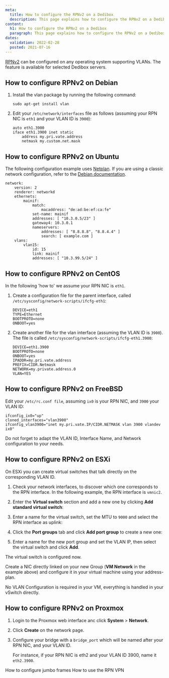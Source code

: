 ```yaml
---
meta:
  title: How to configure the RPNv2 on a Dedibox
  description: This page explains how to configure the RPNv2 on a Dedibox
content:
  h1: How to configure the RPNv2 on a Dedibox
  paragraph: This page explains how to configure the RPNv2 on a Dedibox
dates:
  validation: 2022-02-28
  posted: 2021-07-16
---
```


[RPNv2](http://localhost:8003/dedibox-network/rpn/concepts/#rpn-v2) can be configured on any operating system supporting VLANs. The feature is available for selected Dedibox servers.


## How to configure RPNv2 on Debian

1. Install the vlan package by running the following command: 

    ```
    sudo apt-get install vlan
    ```

2. Edit your `/etc/network/interfaces` file as follows (assuming your RPN NIC is `eth1` and your VLAN ID is `3900`):

    ```
    auto eth1.3900
    iface eth1.3900 inet static
        address my.pri.vate.address
        netmask my.custom.net.mask
    ```

## How to configure RPNv2 on Ubuntu

<Message type="note">

The following configuration example uses [Netplan](https://netplan.io/). If you are using a classic network configuration, refer to the [Debian documentation](https://www.debian.org/doc/). 

</Message>

```
network:
    version: 2
    renderer: networkd
    ethernets:
        mainif:
            match:
                macaddress: "de:ad:be:ef:ca:fe"
            set-name: mainif
            addresses: [ "10.3.0.5/23" ]
            gateway4: 10.3.0.1
            nameservers:
                addresses: [ "8.8.8.8", "8.8.4.4" ]
                search: [ example.com ]
    vlans:
        vlan15:
            id: 15
            link: mainif
            addresses: [ "10.3.99.5/24" ]
```

## How to configure RPNv2 on CentOS

In the following 'how to' we assume your RPN NIC is `eth1`.

1. Create a configuration file for the parent interface, called `/etc/sysconfig/network-scripts/ifcfg-eth1`:

    ```
    DEVICE=eth1
    TYPE=Ethernet
    BOOTPROTO=none
    ONBOOT=yes
    ```

2. Create another file for the vlan interface (assuming the VLAN ID is `3900`). The file is called `/etc/sysconfig/network-scripts/ifcfg-eth1.3900`:

    ```
    DEVICE=eth1.3900
    BOOTPROTO=none
    ONBOOT=yes
    IPADDR=my.pri.vate.address
    PREFIX=CIDR.Netmask
    NETWORK=my.private.address.0
    VLAN=YES
    ```

## How to configure RPNv2 on FreeBSD

Edit your `/etc/rc.conf file`, assuming `ix0` is your RPN NIC, and `3900` your VLAN ID:

```
ifconfig_ix0="up"
cloned_interfaces="vlan3900"
ifconfig_vlan3900="inet my.pri.vate.IP/CIDR.NETMASK vlan 3900 vlandev ix0"
```

Do not forget to adapt the VLAN ID, Interface Name, and Network configuration to your needs.

## How to configure RPNv2 on ESXi

On ESXi you can create virtual switches that talk directly on the corresponding VLAN ID.

1. Check your network interfaces, to discover which one corresponds to the RPN interface. In the following example, the RPN interface is `vmnic2`. 

    <Lightbox src ="scaleway_esxi_interfaces.webp" alt="" />

2. Enter the **Virtual switch** section and add a new one by clicking **Add standard virtual switch**:

    <Lightbox src="scaleway_esxi_vswitch.webp" alt="" />

3. Enter a name for the virtual switch, set the MTU to `9000` and select the RPN interface as uplink:

    <Lightbox src="scaleway_esxi_rpn.webp" alt="" />

4. Click the **Port groups** tab and click **Add port group** to create a new one:

    <Lightbox src="scaleway_esxi_port_group.webp" alt="" />

5. Enter a name for the new port group and set the VLAN IP, then select the virtual switch and click **Add**.

    <Lightbox src="scaleway_esxi_vlan.webp" alt="" />

The virtual switch is configured now. 

Create a NIC directly linked on your new Group (**VM Network** in the example above) and configure it in your virtual machine using your address-plan. 

<Message type="tip">

No VLAN Configuration is required in your VM, everything is handled in your vSwitch directly.

</Message>

## How to configure RPNv2 on Proxmox

1. Login to the Proxmox web interface anc click **System** > **Network**.

2. Click **Create** on the network page.

3. Configure your bridge with a `bridge_port` which will be named after your RPN NIC, and your VLAN ID.

    <Lightbox src="scaleway_proxmox_rpn.webp" width="" />

    <Message type="tip">

    For instance, if your RPN NIC is eth2 and your VLAN ID 3900, name it `eth2.3900`.

    </Message>


<Navigation title="See Also">
  <PreviousButton to="/dedibox-network/rpn/how-to/configure-jumboframes/">How to configure jumbo frames</PreviousButton>
  <NextButton to="/dedibox-network/rpn/how-to/use-rpn-vpn/">How to use the RPN VPN</NextButton>
</Navigation>
